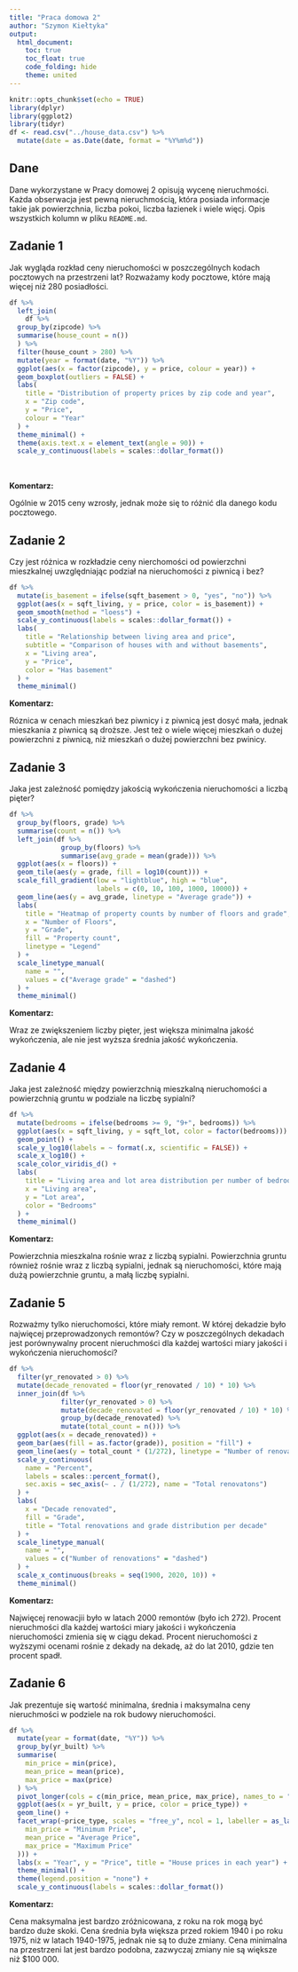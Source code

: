 ---
title: "Praca domowa 2"
author: "Szymon Kiełtyka"
output: 
  html_document:
    toc: true
    toc_float: true
    code_folding: hide
    theme: united
---

```{r setup, include=FALSE}
knitr::opts_chunk$set(echo = TRUE)
library(dplyr)
library(ggplot2)
library(tidyr)
df <- read.csv("../house_data.csv") %>% 
  mutate(date = as.Date(date, format = "%Y%m%d"))
```

## Dane

Dane wykorzystane w Pracy domowej 2 opisują wycenę nieruchmości. Każda obserwacja jest pewną nieruchmością, która posiada informacje takie jak powierzchnia, liczba pokoi, liczba łazienek i wiele więcj. Opis wszystkich kolumn w pliku `README.md`.

## Zadanie 1

Jak wygląda rozkład ceny nieruchomości w poszczególnych kodach pocztowych na przestrzeni lat? Rozważamy kody pocztowe, które mają więcej niż 280 posiadłości.

```{r zadanie 1, message=FALSE}

df %>% 
  left_join(
    df %>% 
  group_by(zipcode) %>% 
  summarise(house_count = n())
  ) %>% 
  filter(house_count > 280) %>% 
  mutate(year = format(date, "%Y")) %>% 
  ggplot(aes(x = factor(zipcode), y = price, colour = year)) +
  geom_boxplot(outliers = FALSE) +
  labs(
    title = "Distribution of property prices by zip code and year",
    x = "Zip code",
    y = "Price",
    colour = "Year"
  ) +
  theme_minimal() +
  theme(axis.text.x = element_text(angle = 90)) +
  scale_y_continuous(labels = scales::dollar_format())
  
```

**\
Komentarz:**

Ogólnie w 2015 ceny wzrosły, jednak może się to różnić dla danego kodu pocztowego.

## Zadanie 2

Czy jest różnica w rozkładzie ceny nierchomości od powierzchni mieszkalnej uwzględniając podział na nieruchomości z piwnicą i bez?

```{r zadanie 2, message=FALSE}

df %>% 
  mutate(is_basement = ifelse(sqft_basement > 0, "yes", "no")) %>%
  ggplot(aes(x = sqft_living, y = price, color = is_basement)) +
  geom_smooth(method = "loess") +
  scale_y_continuous(labels = scales::dollar_format()) +
  labs(
    title = "Relationship between living area and price",
    subtitle = "Comparison of houses with and without basements",
    x = "Living area",
    y = "Price",
    color = "Has basement"
  ) +
  theme_minimal()
```

**Komentarz:**

Róznica w cenach mieszkań bez piwnicy i z piwnicą jest dosyć mała, jednak mieszkania z piwnicą są droższe. Jest też o wiele więcej mieszkań o dużej powierzchni z piwnicą, niż mieszkań o dużej powierzchni bez pwinicy.

## Zadanie 3

Jaka jest zależność pomiędzy jakością wykończenia nieruchomości a liczbą pięter?

```{r zadanie 3, message=FALSE}

df %>%
  group_by(floors, grade) %>%
  summarise(count = n()) %>%
  left_join(df %>% 
             group_by(floors) %>% 
             summarise(avg_grade = mean(grade))) %>% 
  ggplot(aes(x = floors)) +
  geom_tile(aes(y = grade, fill = log10(count))) +
  scale_fill_gradient(low = "lightblue", high = "blue",
                      labels = c(0, 10, 100, 1000, 10000)) +
  geom_line(aes(y = avg_grade, linetype = "Average grade")) +
  labs(
    title = "Heatmap of property counts by number of floors and grade",
    x = "Number of Floors",
    y = "Grade",
    fill = "Property count",
    linetype = "Legend"
  ) +
  scale_linetype_manual(
    name = "",
    values = c("Average grade" = "dashed")
  ) +
  theme_minimal()

```

**Komentarz:**

Wraz ze zwiększeniem liczby pięter, jest większa minimalna jakość wykończenia, ale nie jest wyższa średnia jakość wykończenia.

## Zadanie 4

Jaka jest zależność między powierzchnią mieszkalną nieruchomości a powierzchnią gruntu w podziale na liczbę sypialni?

```{r zadanie 4, message=FALSE}

df %>% 
  mutate(bedrooms = ifelse(bedrooms >= 9, "9+", bedrooms)) %>% 
  ggplot(aes(x = sqft_living, y = sqft_lot, color = factor(bedrooms))) +
  geom_point() +
  scale_y_log10(labels = ~ format(.x, scientific = FALSE)) +
  scale_x_log10() +
  scale_color_viridis_d() +
  labs(
    title = "Living area and lot area distribution per number of bedrooms",
    x = "Living area",
    y = "Lot area",
    color = "Bedrooms"
  ) +
  theme_minimal()

```

**Komentarz:**

Powierzchnia mieszkalna rośnie wraz z liczbą sypialni. Powierzchnia gruntu również rośnie wraz z liczbą sypialni, jednak są nieruchomości, które mają dużą powierzchnie gruntu, a małą liczbę sypialni.

## Zadanie 5

Rozważmy tylko nieruchomości, które miały remont. W której dekadzie było najwięcej przeprowadzonych remontów? Czy w poszczególnych dekadach jest porównywalny procent nieruchmości dla każdej wartości miary jakości i wykończenia nieruchomości?

```{r zadanie 5, message=FALSE}

df %>% 
  filter(yr_renovated > 0) %>% 
  mutate(decade_renovated = floor(yr_renovated / 10) * 10) %>%
  inner_join(df %>% 
             filter(yr_renovated > 0) %>% 
             mutate(decade_renovated = floor(yr_renovated / 10) * 10) %>%
             group_by(decade_renovated) %>%
             mutate(total_count = n())) %>%
  ggplot(aes(x = decade_renovated)) +
  geom_bar(aes(fill = as.factor(grade)), position = "fill") +
  geom_line(aes(y = total_count * (1/272), linetype = "Number of renovations")) +
  scale_y_continuous(
    name = "Percent",
    labels = scales::percent_format(),
    sec.axis = sec_axis(~ . / (1/272), name = "Total renovatons")
  ) +
  labs(
    x = "Decade renovated",
    fill = "Grade",
    title = "Total renovations and grade distribution per decade"
  ) +
  scale_linetype_manual(
    name = "",
    values = c("Number of renovations" = "dashed")
  ) +
  scale_x_continuous(breaks = seq(1900, 2020, 10)) +
  theme_minimal()

```

**Komentarz:**

Najwięcej renowacjii było w latach 2000 remontów (było ich 272). Procent nieruchmości dla każdej wartości miary jakości i wykończenia nieruchomości zmienia się w ciągu dekad. Procent nieruchomości z wyższymi ocenami rośnie z dekady na dekadę, aż do lat 2010, gdzie ten procent spadł.

## Zadanie 6

Jak prezentuje się wartość minimalna, średnia i maksymalna ceny nieruchmości w podziele na rok budowy nieruchomości.

```{r zadanie 6, message=FALSE}

df %>%
  mutate(year = format(date, "%Y")) %>%
  group_by(yr_built) %>%
  summarise(
    min_price = min(price),
    mean_price = mean(price),
    max_price = max(price)
  ) %>%
  pivot_longer(cols = c(min_price, mean_price, max_price), names_to = "price_type", values_to = "price") %>%
  ggplot(aes(x = yr_built, y = price, color = price_type)) +
  geom_line() +
  facet_wrap(~price_type, scales = "free_y", ncol = 1, labeller = as_labeller(c(
    min_price = "Minimum Price",
    mean_price = "Average Price",
    max_price = "Maximum Price"
  ))) +
  labs(x = "Year", y = "Price", title = "House prices in each year") +
  theme_minimal() +
  theme(legend.position = "none") +
  scale_y_continuous(labels = scales::dollar_format())

```

**Komentarz:**

Cena maksymalna jest bardzo zróżnicowana, z roku na rok mogą być bardzo duże skoki. Cena średnia była większa przed rokiem 1940 i po roku 1975, niż w latach 1940-1975, jednak nie są to duże zmiany. Cena minimalna na przestrzeni lat jest bardzo podobna, zazwyczaj zmiany nie są większe niż \$100 000.

